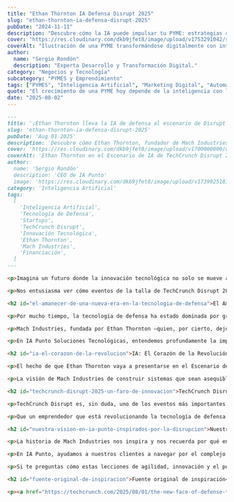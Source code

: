 ```yaml
---
title: "Ethan Thornton IA Defensa Disrupt 2025"
slug: "ethan-thornton-ia-defensa-disrupt-2025"
pubDate: "2024-11-11"
description: "Descubre cómo la IA puede impulsar tu PYME: estrategias concretas de marketing, automatización y datos para aumentar ventas."
cover: "https://res.cloudinary.com/dkb9jfet8/image/upload/v1753291042/small-business_kk56r6.jpg"
coverAlt: "Ilustración de una PYME transformándose digitalmente con inteligencia artificial."
author:
  name: "Sergio Rondón"
  description: "Experta Desarrollo y Transformación Digital."
category: "Negocios y Tecnología"
subcategory: "PYMES y Emprendimiento"
tags: ["PYMES", "Inteligencia Artificial", "Marketing Digital", "Automatización", "Ventas"]
quote: "El crecimiento de una PYME hoy depende de la inteligencia con la que se aplican datos, IA y estrategia. — Sergio Rondón"
date: "2025-08-02"
---
```



```markdown
---
title: '¡Ethan Thornton lleva la IA de defensa al escenario de Disrupt 2025!'
slug: 'ethan-thornton-ia-defensa-disrupt-2025'
pubDate: 'Aug 01 2025'
description: 'Descubre cómo Ethan Thornton, fundador de Mach Industries, lidera la revolución de la tecnología de defensa con IA, presentando su visión disruptiva en TechCrunch Disrupt 2025 y transformando un sector tradicional.'
cover: 'https://res.cloudinary.com/dkb9jfet8/image/upload/v1700000000/default_ai_defense.png'
coverAlt: 'Ethan Thornton en el Escenario de IA de TechCrunch Disrupt 2025'
author:
  name: 'Sergio Rondón'
  description: 'CEO de IA Punto'
  image: 'https://res.cloudinary.com/dkb9jfet8/image/upload/v1739925181/sergio_gdcaeh.png'
category: 'Inteligencia Artificial'
tags:
  [
    'Inteligencia Artificial',
    'Tecnología de Defensa',
    'Startups',
    'TechCrunch Disrupt',
    'Innovación Tecnológica',
    'Ethan Thornton',
    'Mach Industries',
    'Financiación',
  ]
---

<p>Imagina un futuro donde la innovación tecnológica no solo se mueve a la velocidad de la luz, sino que redefine por completo sectores que siempre hemos considerado tradicionales. Eso es precisamente lo que está sucediendo en el ámbito de la tecnología de defensa, un campo que quizás no siempre asociamos con startups ágiles y disruptivas. Pero prepárense, porque la cara de esta industria está cambiando, y figuras como Ethan Thornton, el joven visionario detrás de Mach Industries, están liderando la carga.</p>

<p>Nos entusiasma ver cómo eventos de la talla de TechCrunch Disrupt 2025 están abriendo sus puertas a estas nuevas voces, invitando a Thornton al prestigioso Escenario de IA. Esto no es solo una noticia sobre un evento tecnológico; es una señal clara de los vientos de cambio que soplan en el mundo de la tecnología, y de cómo la inteligencia artificial se está convirtiendo en el motor de transformaciones inesperadas.</p>

<h2 id="el-amanecer-de-una-nueva-era-en-la-tecnologia-de-defensa">El Amanecer de una Nueva Era en la Tecnología de Defensa</h2>

<p>Por mucho tiempo, la tecnología de defensa ha estado dominada por grandes contratistas, empresas con décadas de experiencia, procesos lentos y, a menudo, costos exorbitantes. Pero, ¿qué pasa si la agilidad, la eficiencia y la innovación impulsada por startups pueden ofrecer soluciones más rápidas y asequibles? Aquí es donde entra en juego el "nuevo rostro" de la tecnología de defensa.</p>

<p>Mach Industries, fundada por Ethan Thornton —quien, por cierto, dejó el MIT para perseguir esta visión—, es un ejemplo brillante de esta nueva ola. Su enfoque no es el de construir un avión de combate que cueste miles de millones de dólares, sino el de desarrollar soluciones modulares, de bajo costo y, crucialmente, habilitadas por la IA. Piensen en drones, cohetes y municiones que pueden producirse rápidamente y a gran escala, transformando la ecuación de lo que es posible en el campo de la defensa. Su capacidad para recaudar 79 millones de dólares en financiación es una clara señal de la confianza que los inversores tienen en este modelo disruptivo.</p>

<p>En IA Punto Soluciones Tecnológicas, entendemos profundamente la importancia de esta agilidad y la capacidad de pivotar rápidamente que caracteriza a las startups. Es una filosofía que aplicamos a nuestras propias soluciones y al acompañamiento que ofrecemos a nuestros clientes. La clave está en no quedarse anclado en lo que siempre se ha hecho, sino en mirar hacia adelante, aprovechando cada avance para crear valor.</p>

<h2 id="ia-el-corazon-de-la-revolucion">IA: El Corazón de la Revolución</h2>

<p>El hecho de que Ethan Thornton vaya a presentarse en el Escenario de IA de TechCrunch Disrupt 2025 no es una coincidencia. La inteligencia artificial no es solo una herramienta, es el cerebro detrás de la próxima generación de sistemas de defensa, y de muchísimas otras innovaciones en todos los sectores. Desde la optimización de rutas para drones hasta la mejora en la toma de decisiones en entornos complejos, la IA permite que estas nuevas tecnologías sean más inteligentes, autónomas y eficientes.</p>

<p>La visión de Mach Industries de construir sistemas que sean asequibles y “desechables” suena contraintuitiva para algunos, pero en realidad es una estrategia brillante impulsada por la IA. Permite una mayor experimentación, una implementación más rápida y una adaptación constante a las necesidades cambiantes. Esta mentalidad de "iterar y mejorar rápidamente" es algo que en IA Punto valoramos enormemente y promovemos entre nuestros colaboradores y clientes. Creemos firmemente que la implementación estratégica de la inteligencia artificial puede desbloquear un potencial inmenso, no solo en defensa, sino en cualquier industria que busque optimizar sus operaciones, mejorar la experiencia del cliente o descubrir nuevas oportunidades de negocio.</p>

<h2 id="techcrunch-disrupt-2025-un-faro-de-innovacion">TechCrunch Disrupt 2025: Un Faro de Innovación</h2>

<p>TechCrunch Disrupt es, sin duda, uno de los eventos más importantes del calendario tecnológico. Es el lugar donde nacen las startups del mañana, donde se presentan las ideas más audaces y donde los líderes de pensamiento comparten sus visiones. La presencia de figuras como Ethan Thornton en un escenario tan prominente subraya la creciente interconexión entre la tecnología de punta y sectores que tradicionalmente se han movido a un ritmo diferente.</p>

<p>Que un emprendedor que está revolucionando la tecnología de defensa hable en el escenario dedicado a la IA, es un testimonio de cómo la innovación no tiene límites geográficos ni sectoriales. Es una inspiración para todos nosotros en IA Punto, y para cualquier empresa que aspire a liderar en su nicho. Demuestra que con la mentalidad correcta y las herramientas adecuadas, como las que ofrecemos desde IA Punto Soluciones Tecnológicas, se pueden lograr transformaciones significativas en cualquier ámbito.</p>

<h2 id="nuestra-vision-en-ia-punto-inspirados-por-la-disrupcion">Nuestra Visión en IA Punto: Inspirados por la Disrupción</h2>

<p>La historia de Mach Industries nos inspira y nos recuerda por qué en IA Punto Soluciones Tecnológicas estamos tan apasionados por lo que hacemos. No se trata solo de construir tecnología, sino de reimaginar cómo las empresas y los sectores pueden operar de manera más inteligente, rápida y eficiente. Aunque no estamos en el negocio de la tecnología de defensa, la filosofía de agilidad, la adopción de IA y la búsqueda constante de soluciones innovadoras son el núcleo de lo que ofrecemos.</p>

<p>En IA Punto, ayudamos a nuestros clientes a navegar por el complejo panorama tecnológico, aplicando principios de diseño ágil, desarrollo eficiente y, por supuesto, integrando soluciones de inteligencia artificial que realmente marquen la diferencia. Ya sea que necesites optimizar procesos internos, mejorar la interacción con tus clientes o desarrollar nuevos productos digitales, el espíritu de disrupción y la búsqueda de la eficiencia que vemos en empresas como Mach Industries son los mismos principios que guían nuestro trabajo.</p>

<p>Si te preguntas cómo estas lecciones de agilidad, innovación y el poder de la IA pueden aplicarse a tu propio negocio, ya sea que estés en finanzas, comercio electrónico, manufactura o cualquier otro campo, ahí es donde entra IA Punto. Estamos aquí para ayudarte a transformar tus ideas en soluciones tangibles, aprovechando las últimas herramientas y metodologías, y siempre con un enfoque cálido y cercano. El futuro está aquí, y en IA Punto estamos listos para acompañarte en ese viaje.</p>

<h2 id="fuente-original-de-inspiracion">Fuente original de inspiración</h2>

<p><a href="https://techcrunch.com/2025/08/01/the-new-face-of-defense-tech-takes-the-ai-stage-at-techcrunch-disrupt-2025/" target="_blank" rel="noopener noreferrer">TechCrunch: The new face of defense tech takes the AI stage at TechCrunch Disrupt 2025</a></p>
```